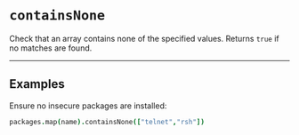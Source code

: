 # `containsNone`

Check that an array contains none of the specified values. Returns `true` if no matches are found.

---

## Examples

Ensure no insecure packages are installed:

```coffee
packages.map(name).containsNone(["telnet","rsh"])
```
